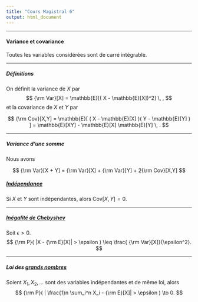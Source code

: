 ```yaml
--- 
title: "Cours Magistral 6"
output: html_document 
---
```


** **

#### Variance et covariance

Toutes les variables considérées sont de carré intégrable.

** **

##### Définitions

On définit la variance de $X$ par
$$
{\rm Var}[X] = \mathbb{E}[( X - \mathbb{E}[X])^2] \, , 
$$
et la covariance de $X$ et $Y$ par

$$
{\rm Cov}[X,Y] = \mathbb{E}[ (  X - \mathbb{E}[X] )(  Y - \mathbb{E}[Y] ) ] = \mathbb{E}[XY] -  \mathbb{E}[X] \mathbb{E}[Y]  \, . 
$$

** **

##### Variance d'une somme

Nous avons

$$
 {\rm Var}[X + Y]  =  {\rm Var}[X] +  {\rm Var}[Y] + 2{\rm Cov}[X,Y]
$$




##### [Indépendance](https://fr.wikipedia.org/wiki/Ind%C3%A9pendance_(probabilit%C3%A9s)) 

Si $X$ et $Y$ sont indépendantes, alors Cov$[X,Y] = 0$. 

** **

##### [Inégalité de Chebyshev](https://fr.wikipedia.org/wiki/Pafnouti_Tchebychev)  

Soit $\epsilon >0$. 
$$
{\rm P}( |X - {\rm E}[X]| > \epsilon ) \leq \frac{ {\rm Var}[X]}{\epsilon^2}.
$$ 

** **

##### Loi des [grands nombres](https://fr.wikipedia.org/wiki/Loi_des_grands_nombres)  


Soient $X_1, X_2, ...$ sont des variables indépendantes et de même loi, alors
$$
{\rm P}( | \frac{1}n  \sum_i^n X_i - {\rm E}[X]| > \epsilon ) \to 0. 
$$


  

